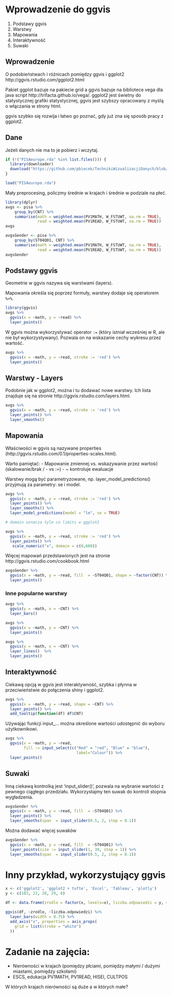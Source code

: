 # Wprowadzenie do ggvis

1. Podstawy ggvis
2. Warstwy
3. Mapowania
4. Interaktywność
5. Suwaki

## Wprowadzenie

O podobieństwach i różnicach pomiędzy ggvis i ggplot2
http://ggvis.rstudio.com/ggplot2.html

Pakiet ggplot bazuje na pakiecie grid a ggvis bazuje na bibliotece vega dla java script http://trifacta.github.io/vega/. ggplot2 jest świetny do statystycznej grafiki statystycznej, ggvis jest szybszy opracowany z myślą o włączania w strony html.

ggvis szybko się rozwija i łatwo go poznać, gdy już zna się sposób pracy z ggplot2.

## Dane

Jeżeli danych nie ma to je pobierz i wczytaj.
```r
if (!("PISAeurope.rda" %in% list.files())) {
  library(downloader)
  download("https://github.com/pbiecek/TechnikiWizualizacjiDanych/blob/master/MINI_MIMUW_2014/materialy_z_wykladow_i_lab/PISAeurope.rda?raw=true", "PISAeurope.rda", mode = "wb")
}

load("PISAeurope.rda")
```

Mały preprocesing, policzmy średnie w krajach i średnie w podziale na płeć.

```r
library(dplyr)
avgs <- pisa %>% 
    group_by(CNT) %>% 
    summarise(math = weighted.mean(PV1MATH, W_FSTUWT, na.rm = TRUE),
              read = weighted.mean(PV1READ, W_FSTUWT, na.rm = TRUE)) 
avgs

avgsGender <- pisa %>% 
    group_by(ST04Q01, CNT) %>% 
    summarise(math = weighted.mean(PV1MATH, W_FSTUWT, na.rm = TRUE),
              read = weighted.mean(PV1READ, W_FSTUWT, na.rm = TRUE)) 
avgsGender

```

## Podstawy ggvis

Geometrie w ggvis nazywa się warstwami (layers).

Mapowania określa się poprzez formuły, warstwy dodaje się operatorem `%>%`.

```r
library(ggvis)
avgs %>%
  ggvis(x = ~math, y = ~read) %>%
  layer_points()
```

W ggvis można wykorzystywać operator `:=` (który istniał wcześniej w R, ale nie był wykorzystywany). Pozwala on na wskazanie cechy wykresu przez wartość.

```r
avgs %>%
  ggvis(x = ~math, y = ~read, stroke := 'red') %>%
  layer_points()
```

## Warstwy - Layers

Podobnie jak w ggplot2, można i tu dodawać nowe warstwy. Ich lista znajduje się na stronie 
http://ggvis.rstudio.com/layers.html.

```r
avgs %>%
  ggvis(x = ~math, y = ~read, stroke := 'red') %>%
  layer_points() %>%
  layer_smooths()  
```

## Mapowania

Właściwości w ggvis są nazywane properties (http://ggvis.rstudio.com/0.1/properties-scales.html).

Warto pamiętać:
- Mapowanie zmiennej vs. wskazywanie przez wartość (skalowanie/brak / - vs :=)
- ~ kontroluje ewaluacje

Warstwy mogą być parametryzowane, np. layer_model_predictions() przyjmują za parametry: se i model.

```r
avgs %>%
  ggvis(x = ~math, y = ~read, stroke := 'red') %>%
  layer_points() %>%
  layer_smooths() %>%
  layer_model_predictions(model = "lm", se = TRUE)

# domain oznacza tyle co limits w ggplot2

avgs %>%
  ggvis(x = ~math, y = ~read, stroke := 'red') %>%
  layer_points() %>%
   scale_numeric("x", domain = c(0,600))
```

Więcej mapowań przedstawionych jest na stronie http://ggvis.rstudio.com/cookbook.html

```r
avgsGender %>%
  ggvis(x = ~math, y = ~read, fill  = ~ST04Q01, shape = ~factor(CNT)) %>%
  layer_points() 
```

### Inne popularne warstwy

```r
avgs %>%
  ggvis(y = ~math, x = ~CNT) %>%
  layer_bars() 

avgs %>%
  ggvis(x = ~math, y = ~CNT) %>%
  layer_points() 

avgs %>%
  ggvis(y = ~math, x = ~CNT) %>%
  layer_lines()  %>%
  layer_points() 
```


## Interaktywność

Ciekawą opcją w ggvis jest interaktywność, szybka i płynna w przeciwieństwie do połączenia shiny i ggplot2.

```r
avgs %>%
  ggvis(x = ~math, y = ~read, shape = ~CNT) %>%
  layer_points() %>% 
  add_tooltip(function(df) df$CNT)

```

Używając funkcji input_... można określone wartości udostępnić do wyboru użytkownikowi.

```r
avgs %>%
  ggvis(x = ~math, y = ~read, 
        fill := input_select(c("Red" = "red", "Blue" = "blue"), 
                               label="Colour")) %>%
  layer_points()

```


## Suwaki

Inną ciekawą kontrolką jest 'input_slider()', pozwala na wybranie wartości z pewnego ciągłego przedziału.
Wykorzystajmy ten suwak do kontroli stopnia wygładzenia.

```r
avgsGender %>%
  ggvis(x = ~math, y = ~read, fill  = ~ST04Q01) %>%
  layer_points() %>%
  layer_smooths(span  = input_slider(0.5, 2, step = 0.1))

```

Można dodawać więcej suwaków

```r
avgsGender %>%
  ggvis(x = ~math, y = ~read, fill  = ~ST04Q01) %>%
  layer_points(size := input_slider(1, 30, step = 1)) %>%
  layer_smooths(span  = input_slider(0.5, 2, step = 0.1))

```


# Inny przykład, wykorzystujący ggvis

```r
x <- c('ggplot2', 'ggplot2 + tufte', 'Excel', 'Tableau', 'plotly')
y <- c(183, 22, 28, 29, 8)

df <- data.frame(zrodlo = factor(x, levels=x), liczba.odpowiedzi = y, stringsAsFactors = FALSE)

ggvis(df, ~zrodlo, ~liczba.odpowiedzi) %>%
  layer_bars(width = 0.75) %>%
  add_axis("x", properties = axis_props(
    grid = list(stroke = "white")
  ))

```


# Zadanie na zajęcia:

- Nierówności w krajach (pomiędzy płciami, pomiędzy małymi / dużymi miastami, pomiędzy szkołami)
- ESCS, edukacja PV1MATH, PV1READ, HISEI, CULTPOS

W których krajach nierówności są duże a w których małe?

